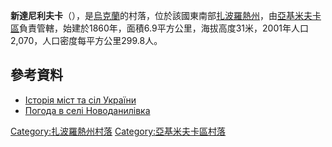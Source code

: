 {{coord|46|38|38|N|35|0|12|E|scale:100000|display=title}}

'''新達尼利夫卡'''（{{lang-uk|Новоданилівка}}），是[[烏克蘭|烏克蘭]]的村落，位於該國東南部[[扎波羅熱州|扎波羅熱州]]，由[[亞基米夫卡區|亞基米夫卡區]]負責管轄，始建於1860年，面積6.9平方公里，海拔高度31米，2001年人口2,070，人口密度每平方公里299.8人。

==參考資料==
* [https://web.archive.org/web/20110101160120/http://www.igsu.org.ua/Zaporozhskaja.obl/Akimovskij.rajon/Novodanilovka.html Історія міст та сіл України]
* [http://weather.in.ua/ua/zaporozhskaja/17540 Погода в селі Новоданилівка] {{Wayback|url=http://weather.in.ua/ua/zaporozhskaja/17540 |date=20160305091527 }}

[[Category:扎波羅熱州村落|Category:扎波羅熱州村落]]
[[Category:亞基米夫卡區村落|Category:亞基米夫卡區村落]]


{{Zaporizhia-geo-stub}}